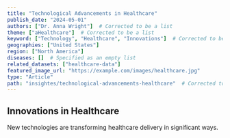 ```yaml
---
title: "Technological Advancements in Healthcare"
publish_date: "2024-05-01"
authors: ["Dr. Anna Wright"]  # Corrected to be a list
theme: ["aHealthcare"]  # Corrected to be a list
keyword: ["Technology", "Healthcare", "Innovations"]  # Corrected to be a list
geographies: ["United States"]
region: ["North America"]
diseases: []  # Specified as an empty list
related_datasets: ["healthcare-data"]
featured_image_url: "https://example.com/images/healthcare.jpg"
type: "Article"
path: "insightes/technological-advancements-healthcare"  # Corrected to add required 'path' field
---
```


## Innovations in Healthcare
New technologies are transforming healthcare delivery in significant ways.
